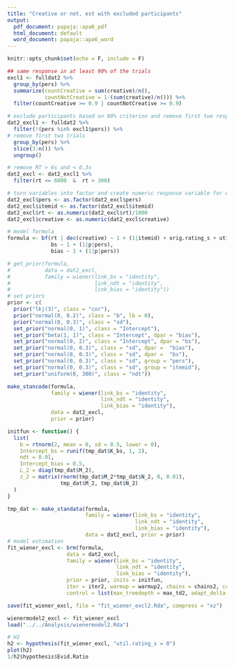 ```yaml
---
title: "Creative or not, est with excluded participants"
output:
  pdf_document: papaja::apa6_pdf
  html_document: default
  word_document: papaja::apa6_word
---
```


```r
knitr::opts_chunk$set(echo = F, include = F)
```

```r
## same response in at least 90% of the trials
excl1 <- fulldat2 %>%
  group_by(pers) %>%
  summarize(countCreative = sum(creative)/n(), 
            countNotCreative = 1-(sum(creative)/n())) %>%
  filter(countCreative >= 0.9 | countNotCreative >= 0.9)

# exclude participants based on 90% criterion and remove first two responses
dat2_excl1 <- fulldat2 %>% 
  filter(!(pers %in% excl1$pers)) %>%
# remove first two trials
  group_by(pers) %>% 
  slice(3:n()) %>% 
  ungroup()

# remove RT > 6s and < 0.3s
dat2_excl <- dat2_excl1 %>% 
  filter(rt <= 6000  &  rt > 300)
```

```r
# turn variables into factor and create numeric response variable for estimation
dat2_excl$pers <- as.factor(dat2_excl$pers)
dat2_excl$itemid <- as.factor(dat2_excl$itemid)
dat2_excl$rt <- as.numeric(dat2_excl$rt)/1000
dat2_excl$creative <- as.numeric(dat2_excl$creative)

# model formula
formula <- bf(rt | dec(creative) ~ 1 + (1|itemid) + orig.rating_s + util.rating_s + (1 + orig.rating_s + util.rating_s|p|pers),
              bs ~ 1 + (1|p|pers),
              bias ~ 1 + (1|p|pers))

# get_prior(formula,
#           data = dat2_excl, 
#           family = wiener(link_bs = "identity",
#                           link_ndt = "identity",
#                           link_bias = "identity"))
# set priors
prior <- c(
  prior("lkj(3)", class = "cor"),
  prior("normal(0, 0.2)", class = "b", lb = 0),
  prior("normal(0, 0.3)", class = "sd"),
  set_prior("normal(0, 1)", class = "Intercept"),
  set_prior("beta(1, 1)", class = "Intercept", dpar = "bias"),
  set_prior("normal(0, 2)", class = "Intercept", dpar = "bs"),
  set_prior("normal(0, 0.3)", class = "sd", dpar =  "bias"),
  set_prior("normal(0, 0.3)", class = "sd", dpar =  "bs"),
  set_prior("normal(0, 0.3)", class = "sd", group = "pers"),
  set_prior("normal(0, 0.3)", class = "sd", group = "itemid"),
  set_prior("uniform(0, 300)", class = "ndt"))

make_stancode(formula,
              family = wiener(link_bs = "identity",
                              link_ndt = "identity",
                              link_bias = "identity"),
              data = dat2_excl,
              prior = prior)

initfun <- function() {
  list(
    b = rtnorm(2, mean = 0, sd = 0.5, lower = 0),
    Intercept_bs = runif(tmp_dat$K_bs, 1, 2),
    ndt = 0.01,
    Intercept_bias = 0.5,
    L_2 = diag(tmp_dat$M_2),
    z_2 = matrix(rnorm(tmp_dat$M_2*tmp_dat$N_2, 0, 0.01),
                 tmp_dat$M_2, tmp_dat$N_2)
  )
}

tmp_dat <- make_standata(formula, 
                         family = wiener(link_bs = "identity",
                                         link_ndt = "identity",
                                         link_bias = "identity"),
                         data = dat2_excl, prior = prior)
# model estimation
fit_wiener_excl <- brm(formula, 
                   data = dat2_excl,
                   family = wiener(link_bs = "identity", 
                                   link_ndt = "identity",
                                   link_bias = "identity"),
                   prior = prior, inits = initfun,
                   iter = iter2, warmup = warmup2, chains = chains2, cores = cores2, sample_prior = T,
                   control = list(max_treedepth = max_td2, adapt_delta = adapt_d2))

save(fit_wiener_excl, file = "fit_wiener_excl2.Rda", compress = "xz")

```

```r
wienermodel2_excl <- fit_wiener_excl
load("../../Analysis/wienermodel2.Rda")
```

```r
# H2
h2 <- hypothesis(fit_wiener_excl, "util.rating_s = 0")
plot(h2)
1/h2$hypothesis$Evid.Ratio
```




